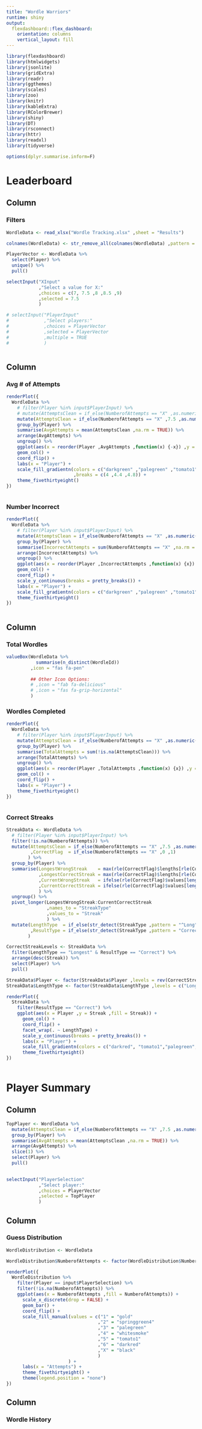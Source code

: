 ```yaml
---
title: "Wordle Warriors"
runtime: shiny
output: 
  flexdashboard::flex_dashboard:
    orientation: columns
    vertical_layout: fill
---
```


```r
library(flexdashboard)
library(htmlwidgets)
library(jsonlite)
library(gridExtra)
library(readr)
library(ggthemes)
library(scales)
library(zoo)
library(knitr)
library(kableExtra)
library(RColorBrewer)
library(shiny)
library(DT)
library(rsconnect)
library(httr)
library(readxl)
library(tidyverse)

options(dplyr.summarise.inform=F)

```


Leaderboard 
=======================================================================

Column {data-width=200 .sidebar}
-----------------------------------------------------------------------

### Filters

```r

WordleData <- read_xlsx("Wordle Tracking.xlsx" ,sheet = "Results")

colnames(WordleData) <- str_remove_all(colnames(WordleData) ,pattern = "\\s")

PlayerVector <- WordleData %>%
  select(Player) %>% 
  unique() %>% 
  pull()


```


```r

selectInput("XInput"
            ,"Select a value for X:"
            ,choices = c(7, 7.5 ,8 ,8.5 ,9)
            ,selected = 7.5
            )

# selectInput("PlayerInput"
#             ,"Select players:"
#             ,choices = PlayerVector
#             ,selected = PlayerVector
#             ,multiple = TRUE
#             )



```

Column {data-width=450}
-----------------------------------------------------------------------


### Avg # of Attempts

```r


renderPlot({
  WordleData %>% 
    # filter(Player %in% input$PlayerInput) %>% 
    # mutate(AttemptsClean = if_else(NumberofAttempts == "X" ,as.numeric(input$XInput) ,as.numeric(NumberofAttempts))) %>%
    mutate(AttemptsClean = if_else(NumberofAttempts == "X" ,7.5 ,as.numeric(NumberofAttempts))) %>%
    group_by(Player) %>% 
    summarise(AvgAttempts = mean(AttemptsClean ,na.rm = TRUE)) %>% 
    arrange(AvgAttempts) %>% 
    ungroup() %>% 
    ggplot(aes(x = reorder(Player ,AvgAttempts ,function(x) {-x}) ,y = AvgAttempts ,fill = AvgAttempts)) +
    geom_col() +
    coord_flip() +
    labs(x = "Player") +
    scale_fill_gradientn(colors = c("darkgreen" ,"palegreen" ,"tomato1" ,"darkred")
                         ,breaks = c(4 ,4.4 ,4.8)) +    
    theme_fivethirtyeight()
})



```


### Number Incorrect

```r


renderPlot({
  WordleData %>% 
    # filter(Player %in% input$PlayerInput) %>% 
    mutate(AttemptsClean = if_else(NumberofAttempts == "X" ,as.numeric(input$XInput) ,as.numeric(NumberofAttempts))) %>%
    group_by(Player) %>% 
    summarise(IncorrectAttempts = sum(NumberofAttempts == "X" ,na.rm = TRUE)) %>% 
    arrange(IncorrectAttempts) %>% 
    ungroup() %>% 
    ggplot(aes(x = reorder(Player ,IncorrectAttempts ,function(x) {x}) ,y = IncorrectAttempts ,fill = IncorrectAttempts)) +
    geom_col() +
    coord_flip() +
    scale_y_continuous(breaks = pretty_breaks()) +
    labs(x = "Player") +
    scale_fill_gradientn(colors = c("darkgreen" ,"palegreen" ,"tomato1" ,"darkred")) +    
    theme_fivethirtyeight()
})



```

Column {data-width=350}
-----------------------------------------------------------------------

### Total Wordles

```r



valueBox(WordleData %>% 
           summarise(n_distinct(WordleId))
         ,icon = "fas fa-pen"
         
         ## Other Icon Options:
         # ,icon = "fab fa-delicious"
         # ,icon = "fas fa-grip-horizontal"
         )

```


### Wordles Completed

```r


renderPlot({
  WordleData %>% 
    # filter(Player %in% input$PlayerInput) %>% 
    mutate(AttemptsClean = if_else(NumberofAttempts == "X" ,as.numeric(input$XInput) ,as.numeric(NumberofAttempts))) %>%
    group_by(Player) %>% 
    summarise(TotalAttempts = sum(!is.na(AttemptsClean))) %>% 
    arrange(TotalAttempts) %>% 
    ungroup() %>% 
    ggplot(aes(x = reorder(Player ,TotalAttempts ,function(x) {x}) ,y = TotalAttempts)) +
    geom_col() +
    coord_flip() +
    labs(x = "Player") +
    theme_fivethirtyeight()      
})



```


### Correct Streaks

```r

StreakData <- WordleData %>% 
  # filter(Player %in% input$PlayerInput) %>% 
  filter(!is.na(NumberofAttempts)) %>% 
  mutate(AttemptsClean = if_else(NumberofAttempts == "X" ,7.5 ,as.numeric(NumberofAttempts))
         ,CorrectFlag  = if_else(NumberofAttempts == "X" ,0 ,1)
        ) %>%
  group_by(Player) %>% 
  summarise(LongestWrongStreak    = max(rle(CorrectFlag)$lengths[rle(CorrectFlag)$values==0])
            ,LongestCorrectStreak = max(rle(CorrectFlag)$lengths[rle(CorrectFlag)$values==1])
            ,CurrentWrongStreak   = ifelse(rle(CorrectFlag)$values[length(rle(CorrectFlag)$values)]==0 ,rle(CorrectFlag)$lengths[rle(CorrectFlag)$values==0][length(rle(CorrectFlag)$lengths[rle(CorrectFlag)$values==0])] ,0)
            ,CurrentCorrectStreak = ifelse(rle(CorrectFlag)$values[length(rle(CorrectFlag)$values)]==1 ,rle(CorrectFlag)$lengths[rle(CorrectFlag)$values==1][length(rle(CorrectFlag)$lengths[rle(CorrectFlag)$values==1])] ,0)
            ) %>% 
  ungroup() %>% 
  pivot_longer(LongestWrongStreak:CurrentCorrectStreak 
               ,names_to = "StreakType"
               ,values_to = "Streak"
               ) %>% 
  mutate(LengthType  = if_else(str_detect(StreakType ,pattern = "^Long") ,"Longest" ,"Current")
         ,ResultType = if_else(str_detect(StreakType ,pattern = "Correct") ,"Correct" ,"Wrong")
        )

CorrectStreakLevels <- StreakData %>% 
  filter(LengthType == "Longest" & ResultType == "Correct") %>% 
  arrange(desc(Streak)) %>% 
  select(Player) %>% 
  pull()

StreakData$Player <- factor(StreakData$Player ,levels = rev(CorrectStreakLevels))
StreakData$LengthType <- factor(StreakData$LengthType ,levels = c("Longest" ,"Current"))

renderPlot({
  StreakData %>% 
    filter(ResultType == "Correct") %>% 
    ggplot(aes(x = Player ,y = Streak ,fill = Streak)) +
      geom_col() +
      coord_flip() +
      facet_wrap(. ~ LengthType) +
      scale_y_continuous(breaks = pretty_breaks()) +
      labs(x = "Player") +
      scale_fill_gradientn(colors = c("darkred", "tomato1","palegreen", "darkgreen")) +    
      theme_fivethirtyeight() 
})
  


```


Player Summary 
=======================================================================

Column {data-width=200 .sidebar}
-----------------------------------------------------------------------

```r

TopPlayer <- WordleData %>% 
  mutate(AttemptsClean = if_else(NumberofAttempts == "X" ,7.5 ,as.numeric(NumberofAttempts))) %>%
  group_by(Player) %>% 
  summarise(AvgAttempts = mean(AttemptsClean ,na.rm = TRUE)) %>% 
  arrange(AvgAttempts) %>% 
  slice(1) %>% 
  select(Player) %>% 
  pull()
  

selectInput("PlayerSelection"
            ,"Select player:"
            ,choices = PlayerVector
            ,selected = TopPlayer
            )

```

Column {data-width=450}
-----------------------------------------------------------------------

### Guess Distribution

```r

WordleDistribution <- WordleData

WordleDistribution$NumberofAttempts <- factor(WordleDistribution$NumberofAttempts ,levels = c("X" ,6:1))

renderPlot({
  WordleDistribution %>% 
    filter(Player == input$PlayerSelection) %>% 
    filter(!is.na(NumberofAttempts)) %>% 
    ggplot(aes(x = NumberofAttempts ,fill = NumberofAttempts)) +
      scale_x_discrete(drop = FALSE) +  
      geom_bar() +
      coord_flip() +
      scale_fill_manual(values = c("1" = "gold"
                                  ,"2" = "springgreen4"
                                  ,"3" = "palegreen"
                                  ,"4" = "whitesmoke"
                                  ,"5" = "tomato1"
                                  ,"6" = "darkred"
                                  ,"X" = "black"
                                  )
                       ) +      
      labs(x = "Attempts") +
      theme_fivethirtyeight() +
      theme(legend.position = "none") 
})


```

Column {data-width=450}
-----------------------------------------------------------------------

### Wordle History

```r

```














